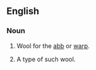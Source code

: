 {{see|abb-wool}}

==English==

===Noun===
{{en-noun|sg=[[abb]] [[wool]]|abb wools|-}}

# {{uncountable}} Wool for the [[abb]] or [[warp]].
# {{countable}} A type of such wool.
